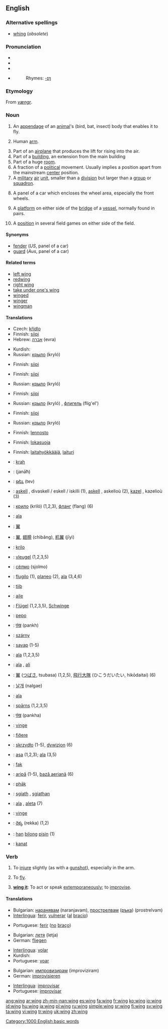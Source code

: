 {{wikipedia}}
==English==

===Alternative spellings===
*[[whing]] (''obsolete'')

===Pronunciation===
*{{AHD|wĭng}}
*{{IPA|/wɪŋ/}}
*{{SAMPA|/wIN/}}
*{{audio|en-us-wing.ogg|Audio (US)}}
*:Rhymes: [[Rhymes:English:-ɪŋ|-ɪŋ]]

===Etymology===
From {{ON.}} ''[[vængr]]''.

===Noun===
{{en-noun}}

# An [[appendage]] of an [[animal]]'s (bird, bat, insect) body that enables it to fly.
# {{context|slang}} Human [[arm]].
# Part of an [[airplane]] that produces the lift for rising into the air.
# Part of a [[building]], an extension from the main building
# Part of a huge [[room]]. {{rfv-sense| Is this right? Could not find any proof. Hekaheka Jul 4, 2007}}
# A fraction of a [[political]] movement. Usually implies a position apart from the mainstream [[center]] position.
# A [[military]] [[air]] [[unit]], smaller than a [[division]] but larger than a [[group]] or [[squadron]].
# {{UK}} A panel of a car which encloses the wheel area, especially the front wheels.
# {{context|nautical}} A [[platform]] on either side of the [[bridge]] of a [[vessel]], normally found in pairs.
# {{context|hockey|football|icehockey}} A [[position]] in several field games on either side of the field.

====Synonyms====
*[[fender]] (''US'', panel of a car)
*[[guard]] (''Aus'', panel of a car)

====Related terms====
*[[left wing]]
*[[redwing]]
*[[right wing]]
*[[take under one's wing]]
*[[winged]]
*[[winger]]
*[[wingman]]

====Translations====
{{trans-top|part of an animal}}
*Czech: [[křídlo]] {{n}}
*Finnish: [[siipi]]
*Hebrew: [[אברה]] (evra) {{f}}
{{trans-mid}}
*Kurdish: {{KUchar|[[باڵ]]}}
*Russian: [[крыло]] (kryló) {{n}}
{{trans-bottom}}

{{trans-top|human arm}}
<!-- Only slang expressions that have some connection with a wing -->
*Finnish: [[siipi]]
{{trans-mid}}
{{trans-bottom}}

{{trans-top|part of an airplane}}
*Finnish: [[siipi]]
{{trans-mid}}
*Russian: [[крыло]] (kryló) {{n}}
{{trans-bottom}}

{{trans-top|extension of a building}}
*Finnish: [[siipi]]
{{trans-mid}}
*Russian: [[крыло]] (kryló) {{n}}, [[флигель]] (flíg'el') {{m}}
{{trans-bottom}}

{{trans-top|part of room}}
{{trans-mid}}
{{trans-bottom}}

{{trans-top|fraction of a political movement}}
*Finnish: [[siipi]]
{{trans-mid}}
*Russian: [[крыло]] (kryló) {{n}}
{{trans-bottom}}

{{trans-top|air force unit}}
*Finnish: [[lennosto]]
{{trans-mid}}
{{trans-bottom}}

{{trans-top|panel enclosing wheel area}}
*Finnish: [[lokasuoja]]
{{trans-mid}}
{{trans-bottom}}

{{trans-top|extension of a ship's bridge}}
{{trans-mid}}
{{trans-bottom}}

{{trans-top|position in hockey etc.}}
*Finnish: [[laitahyökkääjä]], [[laituri]]
{{trans-mid}}
{{trans-bottom}}

{{checktrans}}
{{trans-top|translations to be checked}}
*{{ttbc|Albanian}}: [[krah]] {{m}}
*{{ttbc|Arabic}}: {{ARchar|[[جناح|جَنَاح]]}} (janāħ) {{m}}
*{{ttbc|Armenian}}: [[թեւ]] (tev)
*{{ttbc|Breton}}: [[askell]] {{f}}, divaskell / eskell / iskilli {{p}} (1), [[askell]] {{f}}, askelloù {{p}} (2), [[kazel]] {{f}}, kazelioù {{p}} (3)
*{{ttbc|Bulgarian}}: [[крило]] (kriló) {{n}} (1,2,3), [[фланг]] (flang) {{m}} (6)
*{{ttbc|Catalan}}: [[ala]] {{f}}
*{{ttbc|CJKV Characters}}: [[翼]]
*{{ttbc|Chinese}}: [[翼]], [[翅膀]] (chìbǎng), [[机翼]] (jīyì)
*{{ttbc|Croatian}}: [[krilo]] {{n}}
*{{ttbc|Dutch}}: [[vleugel]] {{m}} (1,2,3,5)
*{{ttbc|Erzya}}: [[сёлмо]] (sjolmo)
*{{ttbc|Esperanto}}: [[flugilo]] (1), [[planeo]] (2), [[ala]] (3,4,6)
*{{ttbc|Estonian}}: [[tiib]]
*{{ttbc|French}}: [[aile]] {{f}}
*{{ttbc|German}}: [[Flügel]] {{m}} (1,2,3,5), [[Schwinge]] {{f}}
*{{ttbc|Guaraní}}: [[pepo]]
*{{ttbc|Hindi}}: [[पंख]] (pankh) {{g|Hindi}}
*{{ttbc|Hungarian}}: [[szárny]]
*{{ttbc|Indonesian}}: [[sayap]] (1-5)
*{{ttbc|Interlingua}}: [[ala]] (1,2,3,5)
*{{ttbc|Italian}}: [[ala]] {{f}}, [[ali]] {{p}}
*{{ttbc|Japanese}}: [[翼]] ([[つばさ]], tsubasa) (1,2,5), [[飛行大隊]] (ひこうだいたい, hikōdaitai) (6)
*{{ttbc|Korean}}: [[날개]] (nalgae)
*{{ttbc|Latin}}: [[ala]] {{f}}
*{{ttbc|Latvian}}: [[spārns]] {{m}} {{s}} (1,2,3,5)
*{{ttbc|Marathi}}: [[पंख]] (pankha)
*{{ttbc|Norwegian}}: [[vinge]] {{c}}
*{{ttbc|Old English}}: [[fiðere]] {{n}}
*{{ttbc|Polish}}: [[skrzydło]] {{n}} (1-5), [[dywizjon]] {{m}} (6)
*{{ttbc|Portuguese}}: [[asa]] {{f}} (1,2,3); [[ala]] {{f}} (3,5)
*{{ttbc|Rohingya}}: [[fak]]
*{{ttbc|Romanian}}: [[aripă]] {{f}} (1-5), [[bază aeriană]] (6)
*{{ttbc|Romany}}: [[phāk]]
*{{ttbc|Scottish Gaelic}}: [[sgiath]] {{f}}, [[sgiathan]] {{m}}
*{{ttbc|Spanish}}: [[ala]] {{f}}, [[aleta]] {{f}} (7)
*{{ttbc|Swedish}}: [[vinge]]
*{{ttbc|Telugu}}: [[రెక్క]] (rekka) (1,2)
*{{ttbc|Tok Pisin}}: [[han]] [[bilong]] [[pisin]] (1)
*{{ttbc|Turkish}}: [[kanat]]
{{trans-bottom}}

===Verb===
{{en-verb}}

# {{transitive}} To [[injure]] slightly (as with a [[gunshot]]), especially in the arm.
# {{intransitive}} To [[fly]].
# {{intransitive}} '''[[wing it]]''': To act or speak [[extemporaneous]]ly; to [[improvise]].

====Translations====
{{trans-top|To injure slightly}}
*Bulgarian: [[наранявам]] (naranjavam), [[прострелвам]] ([[ръка]]) (prostrelvam)
*[[Interlingua]]: [[ferir]], [[vulnerar]] ([[al]] [[bracio]])
{{trans-mid}}
*Portuguese: [[ferir]] ([[no#Portuguese|no]] [[braço]])
{{trans-bottom}}

{{trans-top|To fly}}
*Bulgarian: [[летя]] (letja)
*German: [[fliegen]]
{{trans-mid}}
*[[Interlingua]]: [[volar]]
*Kurdish: {{KUchar|[[فڕین]]}}
*Portuguese: [[voar]]
{{trans-bottom}}

{{trans-top|To be extemporaneous}}
*Bulgarian: [[импровизирам]] (improviziram)
*German: [[improvisieren]]
{{trans-mid}}
*[[Interlingua]]: [[improvisar]]
*Portuguese: [[improvisar]]
{{trans-bottom}}

[[Category:1000 English basic words]]

[[ang:wing]]
[[ar:wing]]
[[zh-min-nan:wing]]
[[es:wing]]
[[fa:wing]]
[[fr:wing]]
[[ko:wing]]
[[io:wing]]
[[id:wing]]
[[hu:wing]]
[[ja:wing]]
[[pl:wing]]
[[ru:wing]]
[[simple:wing]]
[[sr:wing]]
[[fi:wing]]
[[sv:wing]]
[[ta:wing]]
[[vi:wing]]
[[tr:wing]]
[[uk:wing]]
[[zh:wing]]